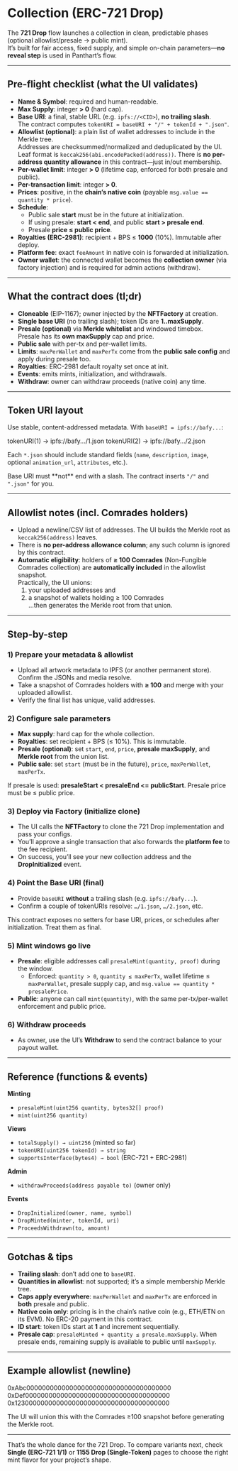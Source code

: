 

# Collection (ERC-721 Drop)

The **721 Drop** flow launches a collection in clean, predictable phases (optional allowlist/presale → public mint).  
It’s built for fair access, fixed supply, and simple on-chain parameters—**no reveal step** is used in Panthart’s flow.

---

## Pre-flight checklist (what the UI validates)

- **Name & Symbol**: required and human-readable.
- **Max Supply**: integer **> 0** (hard cap).
- **Base URI**: a final, stable URL (e.g. `ipfs://<CID>`), **no trailing slash**.  
  The contract computes `tokenURI = baseURI + "/" + tokenId + ".json"`.
- **Allowlist (optional)**: a plain list of wallet addresses to include in the Merkle tree.  
  Addresses are checksummed/normalized and deduplicated by the UI.
  <Callout type="info" emoji="🧩">
    Leaf format is <code>keccak256(abi.encodePacked(address))</code>. There is **no per-address quantity allowance** in this contract—just in/out membership.
  </Callout>
- **Per-wallet limit**: integer **> 0** (lifetime cap, enforced for both presale and public).
- **Per-transaction limit**: integer **> 0**.
- **Prices**: positive, in the **chain’s native coin** (payable <code>msg.value == quantity * price</code>).
- **Schedule**:  
  - Public sale **start** must be in the future at initialization.  
  - If using presale: **start < end**, and public **start > presale end**.  
  - Presale **price ≤ public price**.
- **Royalties (ERC-2981)**: recipient + BPS ≤ **1000** (10%). Immutable after deploy.
- **Platform fee**: exact `feeAmount` in native coin is forwarded at initialization.
- **Owner wallet**: the connected wallet becomes the **collection owner** (via factory injection) and is required for admin actions (withdraw).

---

## What the contract does (tl;dr)

- **Cloneable** (EIP-1167); owner injected by the **NFTFactory** at creation.
- **Single base URI** (no trailing slash); token IDs are **1..maxSupply**.
- **Presale (optional)** via **Merkle whitelist** and windowed timebox.  
  Presale has its **own maxSupply** cap and price.
- **Public sale** with per-tx and per-wallet limits.
- **Limits**: `maxPerWallet` and `maxPerTx` come from the **public sale config** and apply during presale too.
- **Royalties**: ERC-2981 default royalty set once at init.
- **Events**: emits mints, initialization, and withdrawals.
- **Withdraw**: owner can withdraw proceeds (native coin) any time.

---

## Token URI layout

Use stable, content-addressed metadata. With `baseURI = ipfs://bafy...`:

tokenURI(1) -> ipfs://bafy.../1.json
tokenURI(2) -> ipfs://bafy.../2.json



Each `*.json` should include standard fields (`name`, `description`, `image`, optional `animation_url`, `attributes`, etc.).

<Callout type="warning" emoji="⚠️">
Base URI must **not** end with a slash. The contract inserts <code>"/"</code> and <code>".json"</code> for you.
</Callout>

---

## Allowlist notes (incl. Comrades holders)

- Upload a newline/CSV list of addresses. The UI builds the Merkle root as `keccak256(address)` leaves.  
- There is **no per-address allowance column**; any such column is ignored by this contract.
- **Automatic eligibility**: holders of **≥ 100 Comrades** (Non-Fungible Comrades collection) are **automatically included** in the allowlist snapshot.  
  Practically, the UI unions:
  1) your uploaded addresses and  
  2) a snapshot of wallets holding ≥ 100 Comrades  
  …then generates the Merkle root from that union.

---

## Step-by-step

<Steps>

### 1) Prepare your metadata & allowlist
- Upload all artwork metadata to IPFS (or another permanent store). Confirm the JSONs and media resolve.  
- Take a snapshot of Comrades holders with **≥ 100** and merge with your uploaded allowlist.  
- Verify the final list has unique, valid addresses.

### 2) Configure sale parameters
- **Max supply**: hard cap for the whole collection.  
- **Royalties**: set recipient + BPS (≤ 10%). This is immutable.  
- **Presale (optional)**: set `start`, `end`, `price`, **presale maxSupply**, and **Merkle root** from the union list.  
- **Public sale**: set `start` (must be in the future), `price`, `maxPerWallet`, `maxPerTx`.

<Callout type="info" emoji="⏱️">
If presale is used: <strong>presaleStart &lt; presaleEnd &lt;= publicStart</strong>.  
Presale price must be ≤ public price.
</Callout>

### 3) Deploy via Factory (initialize clone)
- The UI calls the **NFTFactory** to clone the 721 Drop implementation and pass your configs.  
- You’ll approve a single transaction that also forwards the **platform fee** to the fee recipient.  
- On success, you’ll see your new collection address and the **DropInitialized** event.

### 4) Point the Base URI (final)
- Provide `baseURI` **without** a trailing slash (e.g. `ipfs://bafy...`).  
- Confirm a couple of tokenURIs resolve: `…/1.json`, `…/2.json`, etc.

<Callout type="warning" emoji="🔒">
This contract exposes no setters for base URI, prices, or schedules after initialization. Treat them as final.
</Callout>

### 5) Mint windows go live
- **Presale**: eligible addresses call `presaleMint(quantity, proof)` during the window.  
  - Enforced: `quantity > 0`, `quantity ≤ maxPerTx`, wallet lifetime ≤ `maxPerWallet`, presale supply cap, and `msg.value == quantity * presalePrice`.  
- **Public**: anyone can call `mint(quantity)`, with the same per-tx/per-wallet enforcement and public price.

### 6) Withdraw proceeds
- As owner, use the UI’s **Withdraw** to send the contract balance to your payout wallet.

</Steps>

---

## Reference (functions & events)

**Minting**
- `presaleMint(uint256 quantity, bytes32[] proof)`  
- `mint(uint256 quantity)`

**Views**
- `totalSupply() → uint256` (minted so far)  
- `tokenURI(uint256 tokenId) → string`  
- `supportsInterface(bytes4) → bool` (ERC-721 + ERC-2981)

**Admin**
- `withdrawProceeds(address payable to)` (owner only)

**Events**
- `DropInitialized(owner, name, symbol)`  
- `DropMinted(minter, tokenId, uri)`  
- `ProceedsWithdrawn(to, amount)`

---

## Gotchas & tips

- **Trailing slash**: don’t add one to `baseURI`.  
- **Quantities in allowlist**: not supported; it’s a simple membership Merkle tree.  
- **Caps apply everywhere**: `maxPerWallet` and `maxPerTx` are enforced in **both** presale and public.  
- **Native coin only**: pricing is in the chain’s native coin (e.g., ETH/ETN on its EVM). No ERC-20 payment in this contract.  
- **ID start**: token IDs start at **1** and increment sequentially.  
- **Presale cap**: `presaleMinted + quantity ≤ presale.maxSupply`. When presale ends, remaining supply is available to public until `maxSupply`.

---

## Example allowlist (newline)

0xAbc0000000000000000000000000000000000000
0xDef0000000000000000000000000000000000000
0x1230000000000000000000000000000000000000



The UI will union this with the Comrades ≥100 snapshot before generating the Merkle root.

---

That’s the whole dance for the 721 Drop. To compare variants next, check **Single (ERC-721 1/1)** or **1155 Drop (Single-Token)** pages to choose the right mint flavor for your project’s shape.

